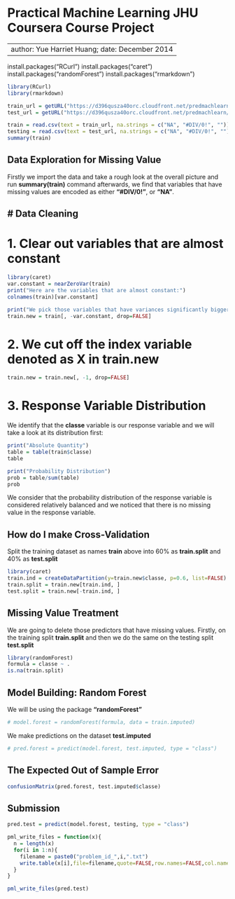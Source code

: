 Practical Machine Learning JHU Coursera Course Project
=======================================================
---
author: Yue Harriet Huang; date: December 2014
---

install.packages("RCurl")
install.packages("caret")
install.packages("randomForest")
install.packages("rmarkdown")



```r
library(RCurl)
library(rmarkdown)

train_url = getURL("https://d396qusza40orc.cloudfront.net/predmachlearn/pml-training.csv")
test_url = getURL("https://d396qusza40orc.cloudfront.net/predmachlearn/pml-testing.csv")

train = read.csv(text = train_url, na.strings = c("NA", "#DIV/0!", ""))
testing = read.csv(text = test_url, na.strings = c("NA", "#DIV/0!", ""))
summary(train)
```

Data Exploration for Missing Value
----------------------------------------
Firstly we import the data and take a rough look at the overall picture and run **summary(train)** command afterwards, we find that variables that have missing values are encoded as either **"#DIV/0!"**, or **"NA"**.

# Data Cleaning
----------------------------------------
# 1. Clear out variables that are almost constant
```r
library(caret)
var.constant = nearZeroVar(train)
print("Here are the variables that are almost constant:")
colnames(train)[var.constant]

print("We pick those variables that have variances significantly bigger than 0 in training models:")
train.new = train[, -var.constant, drop=FALSE]

```

# 2. We cut off the index variable denoted as **X** in **train.new**
```r
train.new = train.new[, -1, drop=FALSE]
```


# 3. Response Variable Distribution

We identify that the **classe** variable is our response variable and we will take a look at its distribution first:

```r
print("Absolute Quantity")
table = table(train$classe)
table

print("Probability Distribution")
prob = table/sum(table)
prob
```
We consider that the probability distribution of the response variable is considered relatively balanced and we noticed that there is no missing value in the response variable.

How do I make Cross-Validation
--------------------------------------------------------------------
Split the training dataset as names **train** above into 60% as **train.split** and 40% as **test.split**

```r
library(caret)
train.ind = createDataPartition(y=train.new$classe, p=0.6, list=FALSE) # create index of training set
train.split = train.new[train.ind, ]
test.split = train.new[-train.ind, ]

```



Missing Value Treatment
-------------------------------------------------------------------
We are going to delete those predictors that have missing values.
Firstly, on the training split **train.split** and then we do the same on the testing split **test.split**

```r
library(randomForest)
formula = classe ~ .
is.na(train.split)
```


Model Building: Random Forest
--------------------------------------------------
We will be using the package **"randomForest"**

```r
# model.forest = randomForest(formula, data = train.imputed)
```

We make predictions on the dataset **test.imputed**

```r
# pred.forest = predict(model.forest, test.imputed, type = "class")
```
The Expected Out of Sample Error
---------------------------------------------------------------------

```r
confusionMatrix(pred.forest, test.imputed$classe)
```

Submission
---------------------------------------------------------------------

```r
pred.test = predict(model.forest, testing, type = "class")

pml_write_files = function(x){
  n = length(x)
  for(i in 1:n){
    filename = paste0("problem_id_",i,".txt")
    write.table(x[i],file=filename,quote=FALSE,row.names=FALSE,col.names=FALSE)
  }
}

pml_write_files(pred.test)

```